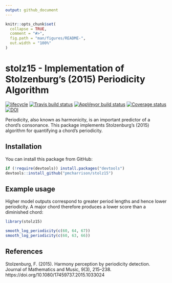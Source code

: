 ```yaml
---
output: github_document
---
```


<!-- README.md is generated from README.Rmd. Please edit that file -->

```r
knitr::opts_chunk$set(
  collapse = TRUE,
  comment = "#>",
  fig.path = "man/figures/README-",
  out.width = "100%"
)
```

# stolz15 - Implementation of Stolzenburg's (2015) Periodicity Algorithm

[![lifecycle](https://img.shields.io/badge/lifecycle-maturing-blue.svg)](https://www.tidyverse.org/lifecycle/#maturing)
[![Travis build status](https://travis-ci.org/pmcharrison/stolz15.svg?branch=master)](https://travis-ci.org/pmcharrison/stolz15)
[![AppVeyor build status](https://ci.appveyor.com/api/projects/status/github/pmcharrison/stolz15?branch=master&svg=true)](https://ci.appveyor.com/project/pmcharrison/stolz15)
[![Coverage status](https://coveralls.io/repos/github/pmcharrison/stolz15/badge.svg)](https://coveralls.io/r/pmcharrison/stolz15?branch=master)
[![DOI](https://zenodo.org/badge/DOI/10.5281/zenodo.2545762.svg)](https://doi.org/10.5281/zenodo.2545762)

Periodicity, also known as harmonicity, 
is an important predictor of a chord's consonance.
This package implements Stolzenburg's (2015) algorithm
for quantifying a chord's periodicity.

## Installation 

You can install this package from GitHub:

```r
if (!require(devtools)) install.packages("devtools")
devtools::install_github("pmcharrison/stolz15")
```

## Example usage

Higher model outputs correspond to greater period lengths
and hence lower periodicity.
A major chord therefore produces a lower score than a diminished chord:

```r
library(stolz15)

smooth_log_periodicity(c(60, 64, 67))
smooth_log_periodicity(c(60, 63, 66))
```

## References

Stolzenburg, F. (2015). Harmony perception by periodicity detection. Journal of Mathematics and Music, 9(3), 215–238. https://doi.org/10.1080/17459737.2015.1033024
